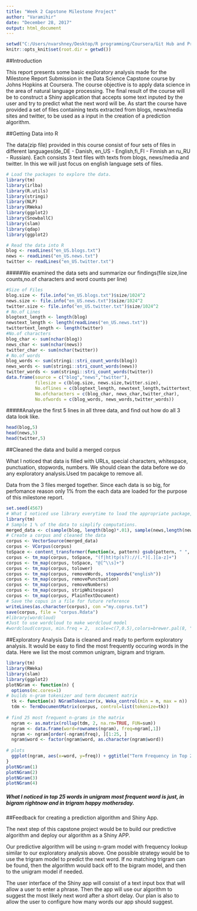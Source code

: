 ---
title: "Week 2 Capstone Milestone Project"
author: "Varamihir"
date: "December 28, 2017"
output: html_document
---

```{r setup, include=FALSE}
setwd("C:/Users/nvarshney/Desktop/R programming/Coursera/Git Hub and Programming assignments/Course10/Week 1/en_US")
knitr::opts_knit$set(root.dir = getwd())
```

##Introduction

This report presents some basic exploratory analysis made for the Milestone Report Submission in the Data Science Capstone course by Johns Hopkins at Coursera. The course objective is to apply data science in the area of natural language processing. The final result of the course will be to construct a Shiny application that accepts some text inputed by the user and try to predict what the next word will be. As start the course have provided a set of files containing texts extracted from blogs, news/media sites and twitter, to be used as a input in the creation of a prediction algorithm. 

##Getting Data into R

The data(zip file) provided in this course consist of four sets of files in  different languages(de_DE - Danish, en_US - English,fi_FI - Finnish an ru_RU - Russian). Each consists 3 text files with texts from blogs, news/media and twitter. In this we will just focus on english language sets of files.


```{r, echo = TRUE, eval = FALSE}
# Load the packages to explore the data.
library(tm)
library(irlba)
library(R.utils)
library(stringi)
library(NLP)
library(RWeka)
library(ggplot2)
library(SnowballC)
library(slam)
library(qdap)
library(ggplot2)
```

```{r,echo = TRUE}
# Read the data into R
blog <- readLines("en_US.blogs.txt")
news <- readLines("en_US.news.txt")
twitter <- readLines("en_US.twitter.txt")
```

#####We examined the data sets and summarize our findings(file size,line counts,no.of characters and word counts per line)

```{r, echo = TRUE}
#Size of Files
blog.size <- file.info("en_US.blogs.txt")$size/1024^2
news.size <- file.info("en_US.news.txt")$size/1024^2
twitter.size <- file.info("en_US.twitter.txt")$size/1024^2
# No.of Lines
blogtext_length <- length(blog)
newstext_length <- length(readLines("en_US.news.txt"))
twittertext_length <- length(twitter)
#No.of characters
blog_char <- sum(nchar(blog))
news_char <- sum(nchar(news))
twitter_char <- sum(nchar(twitter))
# No.of words
blog_words <- sum(stringi::stri_count_words(blog))
news_words <- sum(stringi::stri_count_words(news))
twitter_words <- sum(stringi::stri_count_words(twitter))
data.frame(source = c("blog","news","twitter"), 
           filesize = c(blog.size, news.size,twitter.size),
           No.oflines = c(blogtext_length, newstext_length,twittertext_length),
           No.ofcharacters = c(blog_char, news_char,twitter_char),
           No.ofwords = c(blog_words, news_words,twitter_words))

```

#####Analyse the first 5 lines in all three data, and find out how do all 3 data look like. 

```{r, echo = TRUE}
head(blog,5)
head(news,5)
head(twitter,5)
```

##Cleaned the data and build a merged corpus

What I noticed that data is filled with URLs, special characters, whitespace, punctuation, stopwords, numbers. We should clean the data before we do any exploratory analysis.Used tm pacakge to remove all.

Data from the 3 files merged together. Since each data is so big, for perfomance reason only 1% from the each data are loaded for the purpose of this milestone report.

```{r, echo = TRUE}
set.seed(4567)
# What I noticed use library everytime to load the appropriate package, that will reduce getting error while knitting the documnet.
library(tm)
# Sample 1 % of the data to simplify computations.
merged_data <- c(sample(blog, length(blog)*.01), sample(news,length(news)*.01), sample(twitter, length(twitter)*.01))
# Create a corpus and cleaned the data
corpus <- VectorSource(merged_data)
corpus <- VCorpus(corpus)
toSpace <- content_transformer(function(x, pattern) gsub(pattern, " ", x))
corpus <- tm_map(corpus, toSpace, "(f|ht)tp(s?)://(.*)[.][a-z]+")
corpus <- tm_map(corpus, toSpace, "@[^\\s]+")
corpus <- tm_map(corpus, tolower)
corpus <- tm_map(corpus, removeWords, stopwords("english"))
corpus <- tm_map(corpus, removePunctuation)
corpus <- tm_map(corpus, removeNumbers)
corpus <- tm_map(corpus, stripWhitespace)
corpus <- tm_map(corpus, PlainTextDocument)
# Save the copus in a file for future reference
writeLines(as.character(corpus), con ="my.coprus.txt")
save(corpus, file = "corpus.Rdata")
#library(wordcloud)
#Just to use wordcloud to make wordcloud model
#wordcloud(corpus, min.freq = 2,  scale=c(7,0.5),colors=brewer.pal(8, "Dark2"),  random.color= TRUE, random.order = FALSE, max.words = 100)
```

##Exploratory Analysis
Data is cleaned and ready to perform exploratory analysis. It would be easy to find the most frequently occuring words in the data. Here we list the most common unigram, bigram and trigram.
```{r, echo = TRUE}
library(tm)
library(RWeka)
library(slam)
library(ggplot2)
plotNGram <- function(n) {
  options(mc.cores=1)
# builds n-gram tokenizer and term document matrix
  tk <- function(x) NGramTokenizer(x, Weka_control(min = n, max = n))
  tdm <- TermDocumentMatrix(corpus, control=list(tokenize=tk))
  
# find 25 most frequent n-grams in the matrix
  ngram <- as.matrix(rollup(tdm, 2, na.rm=TRUE, FUN=sum))
  ngram <- data.frame(word=rownames(ngram), freq=ngram[,1])
  ngram <- ngram[order(-ngram$freq), ][1:25, ]
  ngram$word <- factor(ngram$word, as.character(ngram$word))
  
# plots
  ggplot(ngram, aes(x=word, y=freq)) + ggtitle("Term Frequency in Top 25") + geom_bar(stat="Identity", fill="grey") + theme(axis.text.x = element_text(angle = 45, hjust = 1)) + xlab("Word(s)") + ylab("Frequency")
}
plotNGram(1)
plotNGram(2)
plotNGram(3)
plotNGram(4)

```


##### What I noticed in top 25 words in unigram most frequent word is just, in bigram rightnow and in trigram happy mothersday.

##Feedback for creating  a prediction algorithm and Shiny App.

The next step of this capstone project would be to build our predictive algorithm  and deploy our algorithm as a Shiny APP.

Our predictive algorithm will be using n-gram model with frequency lookup similar to our exploratory analysis above. One possible strategy would be to use the trigram model to predict the next word. If no matching trigram can be found, then the algorithm would back off to the bigram model, and then to the unigram model if needed.

The user interface of the Shiny app will consist of a text input box that will allow a user to enter a phrase. Then the app will use our algorithm to suggest the most likely next word after a short delay. Our plan is also to allow the user to configure how many words our app should suggest.


